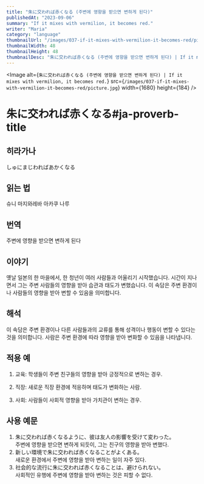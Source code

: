 ```yaml
---
title: "朱に交われば赤くなる (주변에 영향을 받으면 변하게 된다)"
publishedAt: "2023-09-06"
summary: "If it mixes with vermilion, it becomes red."
writer: "Maria"
category: "language"
thumbnailUrl: "/images/037-if-it-mixes-with-vermilion-it-becomes-red/picture.jpg"
thumbnailWidth: 48
thumbnailHeight: 48
thumbnailDesc: "朱に交われば赤くなる (주변에 영향을 받으면 변하게 된다) | If it mixes with vermilion, it becomes red."
---
```


<Image
  alt={`朱に交われば赤くなる (주변에 영향을 받으면 변하게 된다) | If it mixes with vermilion, it becomes red.`}
  src={`/images/037-if-it-mixes-with-vermilion-it-becomes-red/picture.jpg`}
  width={1680}
  height={184}
/>

# 朱に交われば赤くなる#ja-proverb-title

## 히라가나

しゅにまじわればあかくなる

## 읽는 법

슈니 마지와레바 아카쿠 나루

## 번역

주변에 영향을 받으면 변하게 된다

## 이야기

옛날 일본의 한 마을에서, 한 청년이 여러 사람들과 어울리기 시작했습니다. 시간이 지나면서 그는 주변 사람들의 영향을 받아 습관과 태도가 변했습니다. 이 속담은 주변 환경이나 사람들의 영향을 받아 변할 수 있음을 의미합니다.

## 해석

이 속담은 주변 환경이나 다른 사람들과의 교류를 통해 성격이나 행동이 변할 수 있다는 것을 의미합니다. 사람은 주변 환경에 따라 영향을 받아 변화할 수 있음을 나타냅니다.

## 적용 예

1. 교육: 학생들이 주변 친구들의 영향을 받아 긍정적으로 변하는 경우.

2. 직장: 새로운 직장 환경에 적응하며 태도가 변화하는 사람.

3. 사회: 사람들이 사회적 영향을 받아 가치관이 변하는 경우.

## 사용 예문

1. 朱に交われば赤くなるように、彼は友人の影響を受けて変わった。<br /> 주변에 영향을 받으면 변하게 되듯이, 그는 친구의 영향을 받아 변했다.
2. 新しい環境で朱に交われば赤くなることがよくある。<br /> 새로운 환경에서 주변에 영향을 받아 변하는 일이 자주 있다.
3. 社会的な流行に朱に交われば赤くなることは、避けられない。<br /> 사회적인 유행에 주변에 영향을 받아 변하는 것은 피할 수 없다.
